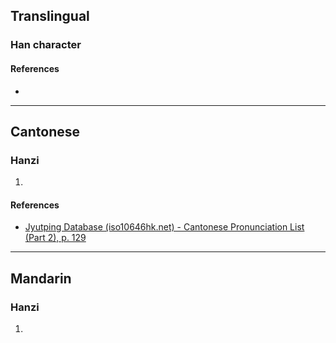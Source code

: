 {{character info}}
==Translingual==

===Han character===
{{Han char|rn=75|rad=木|as=08|sn=12|four=46900|canj=DWHD|ids=⿰木囷}}

====References====
* {{Han ref|kx=0533.080|dkj=14947|dj=0921.080|hdz=21232.080|uh=68DE|ud=26846|bh=D9D0|bd=55760}}

----

==Cantonese==

===Hanzi===
{{yue-hanzi|jyut=[[gwan6]]|y=gwan6}}

# {{rfdef|yue|sort=木08}}

====References====
* [http://www.iso10646hk.net/jp/document/download.jsp Jyutping Database (iso10646hk.net) - Cantonese Pronunciation List (Part 2), p. 129]

----

==Mandarin==

===Hanzi===
{{cmn-hanzi|pin=[[jùn]] ([[jun4]])|wg=chün<sup>4</sup>}}

# {{rfdef|cmn|sort=木08}}